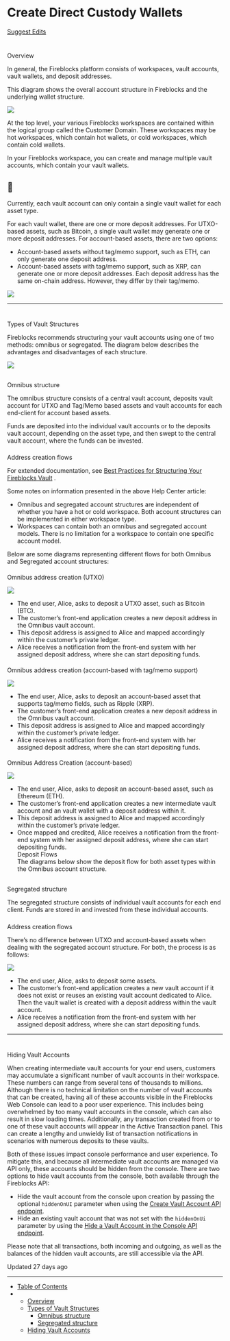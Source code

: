# Create Direct Custody Wallets

[Suggest Edits](/edit/create-direct-custody-wallets)

# 

Overview

[](#overview)

In general, the Fireblocks platform consists of workspaces, vault accounts, vault wallets, and deposit addresses.

This diagram shows the overall account structure in Fireblocks and the underlying wallet structure.

![](https://files.readme.io/de5e145-mceclip0.png)

At the top level, your various Fireblocks workspaces are contained within the logical group called the Customer Domain. These workspaces may be hot workspaces, which contain hot wallets, or cold workspaces, which contain cold wallets.

In your Fireblocks workspace, you can create and manage multiple vault accounts, which contain your vault wallets.

<Info>

## 📘

Currently, each vault account can only contain a single vault wallet for each asset type.



</Info>

For each vault wallet, there are one or more deposit addresses. For UTXO-based assets, such as Bitcoin, a single vault wallet may generate one or more deposit addresses. For account-based assets, there are two options:

*   Account-based assets without tag/memo support, such as ETH, can only generate one deposit address.
*   Account-based assets with tag/memo support, such as XRP, can generate one or more deposit addresses. Each deposit address has the same on-chain address. However, they differ by their tag/memo.

  
![](https://files.readme.io/1003eba-mceclip0_1.png)  
  

* * *

  

# 

Types of Vault Structures

[](#types-of-vault-structures)

Fireblocks recommends structuring your vault accounts using one of two methods: omnibus or segregated. The diagram below describes the advantages and disadvantages of each structure.

![](https://files.readme.io/da10aee-mceclip1.png)  

## 

Omnibus structure

[](#omnibus-structure)

The omnibus structure consists of a central vault account, deposits vault account for UTXO and Tag/Memo based assets and vault accounts for each end-client for account based assets.

Funds are deposited into the individual vault accounts or to the deposits vault account, depending on the asset type, and then swept to the central vault account, where the funds can be invested.

### 

Address creation flows

[](#address-creation-flows)

For extended documentation, see [Best Practices for Structuring Your Fireblocks Vault](https://support.fireblocks.io/hc/en-us/articles/5253421857564-Fireblocks-Vault-structure-best-practices) .

Some notes on information presented in the above Help Center article:

*   Omnibus and segregated account structures are independent of whether you have a hot or cold workspace. Both account structures can be implemented in either workspace type.
*   Workspaces can contain both an omnibus and segregated account models. There is no limitation for a workspace to contain one specific account model.

Below are some diagrams representing different flows for both Omnibus and Segregated account structures:

  

#### 

Omnibus address creation (UTXO)

[](#omnibus-address-creation-utxo)

![](https://files.readme.io/7cf2aee-mceclip4.png)

*   The end user, Alice, asks to deposit a UTXO asset, such as Bitcoin (BTC).
*   The customer’s front-end application creates a new deposit address in the Omnibus vault account.
*   This deposit address is assigned to Alice and mapped accordingly within the customer’s private ledger.
*   Alice receives a notification from the front-end system with her assigned deposit address, where she can start depositing funds.

  

#### 

Omnibus address creation (account-based with tag/memo support)

[](#omnibus-address-creation-account-based-with-tagmemo-support)

![](https://files.readme.io/e64b2d0-mceclip5.png)

*   The end user, Alice, asks to deposit an account-based asset that supports tag/memo fields, such as Ripple (XRP).
*   The customer’s front-end application creates a new deposit address in the Omnibus vault account.
*   This deposit address is assigned to Alice and mapped accordingly within the customer’s private ledger.
*   Alice receives a notification from the front-end system with her assigned deposit address, where she can start depositing funds.

  

#### 

Omnibus Address Creation (account-based)

[](#omnibus-address-creation-account-based)

![](https://files.readme.io/1ee8808-mceclip6.png)

*   The end user, Alice, asks to deposit an account-based asset, such as Ethereum (ETH).
*   The customer’s front-end application creates a new intermediate vault account and an vault wallet with a deposit address within it.
*   This deposit address is assigned to Alice and mapped accordingly within the customer’s private ledger.
*   Once mapped and credited, Alice receives a notification from the front-end system with her assigned deposit address, where she can start depositing funds.  
    Deposit Flows  
    The diagrams below show the deposit flow for both asset types within the Omnibus account structure.

  

## 

Segregated structure

[](#segregated-structure)

The segregated structure consists of individual vault accounts for each end client. Funds are stored in and invested from these individual accounts.

### 

Address creation flows

[](#address-creation-flows-1)

There’s no difference between UTXO and account-based assets when dealing with the segregated account structure. For both, the process is as follows:

![](https://files.readme.io/8ce1c5b-mceclip10.png)

*   The end user, Alice, asks to deposit some assets.
*   The customer’s front-end application creates a new vault account if it does not exist or reuses an existing vault account dedicated to Alice. Then the vault wallet is created with a deposit address within the vault account.
*   Alice receives a notification from the front-end system with her assigned deposit address, where she can start depositing funds.

  

* * *

# 

Hiding Vault Accounts

[](#hiding-vault-accounts)

When creating intermediate vault accounts for your end users, customers may accumulate a significant number of vault accounts in their workspace. These numbers can range from several tens of thousands to millions. Although there is no technical limitation on the number of vault accounts that can be created, having all of these accounts visible in the Fireblocks Web Console can lead to a poor user experience. This includes being overwhelmed by too many vault accounts in the console, which can also result in slow loading times. Additionally, any transaction created from or to one of these vault accounts will appear in the Active Transaction panel. This can create a lengthy and unwieldy list of transaction notifications in scenarios with numerous deposits to these vaults.

Both of these issues impact console performance and user experience. To mitigate this, and because all intermediate vault accounts are managed via API only, these accounts should be hidden from the console. There are two options to hide vault accounts from the console, both available through the Fireblocks API:

*   Hide the vault account from the console upon creation by passing the optional `hiddenOnUI` parameter when using the [Create Vault Account API endpoint](/reference/createvaultaccount).
*   Hide an existing vault account that was not set with the `hiddenOnUi` parameter by using the [Hide a Vault Account in the Console API endpoint](/reference/hidevaultaccount).

Please note that all transactions, both incoming and outgoing, as well as the balances of the hidden vault accounts, are still accessible via the API.

Updated 27 days ago

* * *

*   [Table of Contents](#)
*   *   [Overview](#overview)
    *   [Types of Vault Structures](#types-of-vault-structures)
        *   [Omnibus structure](#omnibus-structure)
        *   [Segregated structure](#segregated-structure)
    *   [Hiding Vault Accounts](#hiding-vault-accounts)